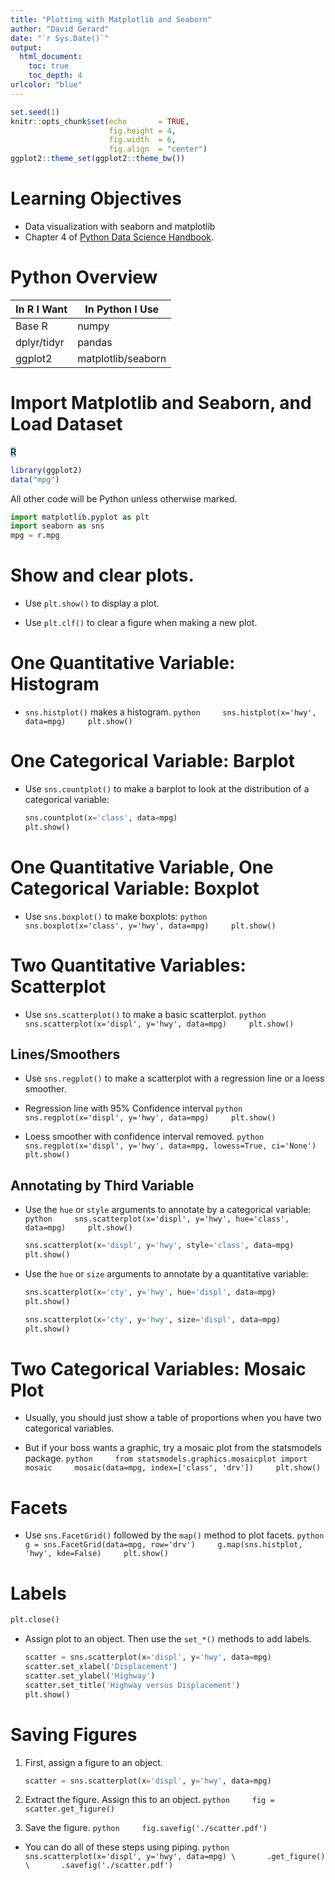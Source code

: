 ```yaml
---
title: "Plotting with Matplotlib and Seaborn"
author: "David Gerard"
date: "`r Sys.Date()`"
output:  
  html_document:
    toc: true
    toc_depth: 4
urlcolor: "blue"
---
```



```r
set.seed(1)
knitr::opts_chunk$set(echo       = TRUE, 
                      fig.height = 4, 
                      fig.width  = 6,
                      fig.align  = "center")
ggplot2::theme_set(ggplot2::theme_bw())
```

# Learning Objectives

- Data visualization with seaborn and matplotlib
- Chapter 4 of [Python Data Science Handbook](https://jakevdp.github.io/PythonDataScienceHandbook/).

# Python Overview

| In R I Want | In Python I Use |
|-------------|-----------------|
| Base R      | numpy           |
| dplyr/tidyr | pandas          |
| ggplot2     | matplotlib/seaborn |

# Import Matplotlib and Seaborn, and Load Dataset

<mark style="background-color: lightblue">R</mark>
```r
library(ggplot2)
data("mpg")
```

All other code will be Python unless otherwise marked.

```python
import matplotlib.pyplot as plt
import seaborn as sns
mpg = r.mpg
```

# Show and clear plots.

- Use `plt.show()` to display a plot.

- Use `plt.clf()` to clear a figure when making a new plot.

# One Quantitative Variable: Histogram

- `sns.histplot()` makes a histogram.
    ```python
    sns.histplot(x='hwy', data=mpg)
    plt.show()
    ```

# One Categorical Variable: Barplot

- Use `sns.countplot()` to make a barplot to look at the distribution of a
  categorical variable:

    ```python
    sns.countplot(x='class', data=mpg)
    plt.show()
    ```

# One Quantitative Variable, One Categorical Variable: Boxplot

- Use `sns.boxplot()` to make boxplots:
    ```python
    sns.boxplot(x='class', y='hwy', data=mpg)
    plt.show()
    ```

<!-- - A boxenplot is a cool graphic that gives you more quantiles to look at: -->
<!--     ```{python} -->
<!--     sns.boxenplot(x='class', y='hwy', data=mpg) -->
<!--     plt.show() -->
<!--     ``` -->

# Two Quantitative Variables: Scatterplot

- Use `sns.scatterplot()` to make a basic scatterplot.
    ```python
    sns.scatterplot(x='displ', y='hwy', data=mpg)
    plt.show()
    ```

## Lines/Smoothers

- Use `sns.regplot()` to make a scatterplot with a regression line or a loess smoother.

- Regression line with 95% Confidence interval
    ```python
    sns.regplot(x='displ', y='hwy', data=mpg)
    plt.show()
    ```
    
- Loess smoother with confidence interval removed.
    ```python
    sns.regplot(x='displ', y='hwy', data=mpg, lowess=True, ci='None')
    plt.show()
    ```

## Annotating by Third Variable

- Use the `hue` or `style` arguments to annotate by a categorical variable:
    ```python
    sns.scatterplot(x='displ', y='hwy', hue='class', data=mpg)
    plt.show()
    ```
    
    ```python
    sns.scatterplot(x='displ', y='hwy', style='class', data=mpg)
    plt.show()
    ```

- Use the `hue` or `size` arguments to annotate by a quantitative variable:

    ```python
    sns.scatterplot(x='cty', y='hwy', hue='displ', data=mpg)
    plt.show()
    ```
    
    ```python
    sns.scatterplot(x='cty', y='hwy', size='displ', data=mpg)
    plt.show()
    ```

# Two Categorical Variables: Mosaic Plot

- Usually, you should just show a table of proportions when you have two
  categorical variables.
  
- But if your boss wants a graphic, try a mosaic plot from the statsmodels package.
    ```python
    from statsmodels.graphics.mosaicplot import mosaic
    mosaic(data=mpg, index=['class', 'drv'])
    plt.show()
    ```
    
# Facets

- Use `sns.FacetGrid()` followed by the `map()` method to plot facets.
    ```python
    g = sns.FacetGrid(data=mpg, row='drv')
    g.map(sns.histplot, 'hwy', kde=False)
    plt.show()
    ```
    
# Labels

```python
plt.close()
```

- Assign plot to an object. Then use the `set_*()` methods to add labels.

    ```python
    scatter = sns.scatterplot(x='displ', y='hwy', data=mpg)
    scatter.set_xlabel('Displacement')
    scatter.set_ylabel('Highway')
    scatter.set_title('Highway versus Displacement')
    plt.show()
    ```

    
# Saving Figures

1. First, assign a figure to an object.

    ```python
    scatter = sns.scatterplot(x='displ', y='hwy', data=mpg)
    ```

2. Extract the figure. Assign this to an object.
    ```python
    fig = scatter.get_figure()
    ```

3. Save the figure.
    ```python
    fig.savefig('./scatter.pdf')
    ```

- You can do all of these steps using piping.
    ```python
    sns.scatterplot(x='displ', y='hwy', data=mpg) \
      .get_figure() \
      .savefig('./scatter.pdf')
    ```




